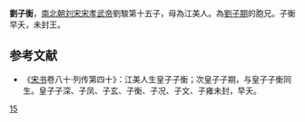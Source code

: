 '''劉子衡'''，[[南北朝|南北朝]][[刘宋|刘宋]][[宋孝武帝|宋孝武帝]]劉駿第十五子，母為江美人。為[[劉子期|劉子期]]的胞兄。子衡早夭，未封王。

==参考文献 ==
*《[[宋书|宋书]]卷八十·列传第四十》：江美人生皇子子衡；次皇子子期，与皇子子衡同生。皇子子深、子凤、子玄、子衡、子况、子文、子雍未封，早夭。

{{南北朝人物小作品}}
[[Category:宋孝武帝皇子|15]]